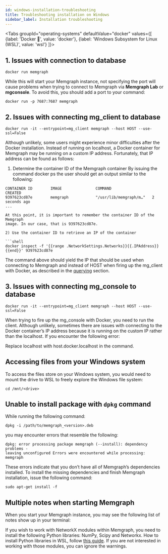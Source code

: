 ```yaml
---
id: windows-installation-troubleshooting
title: Troubleshooting installation on Windows
sidebar_label: Installation troubleshooting
---
```



<Tabs
  groupId="operating-systems"
  defaultValue="docker"
  values={[
    {label: 'Docker 🐳', value: 'docker'},
    {label: 'Windows Subsystem for Linux (WSL)', value: 'wsl'}
  ]}>
  <TabItem value="docker">

## 1. Issues with connection to database

```shell
docker run memgraph 
```

While this will start your Memgraph instance, not specifying the port will cause
problems when trying to connect to Memgraph via **Memgraph Lab** or
**mgconsole**. To avoid this, you should add a port to your command:

```shell
docker run -p 7687:7687 memgraph
```

## 2. Issues with connecting **mg_client** to database

```shell
docker run -it --entrypoint=mg_client memgraph --host HOST --use-ssl=False
```

Although unlikely, some users might experience minor difficulties after the
Docker installation. Instead of running on localhost, a Docker container for
Memgraph may be running on a custom IP address. Fortunately, that IP address can
be found as follows:

1) Determine the container ID of the Memgraph container By issuing the command
docker ps the user should get an output similar to the following:

```shell
CONTAINER ID        IMAGE               COMMAND                  CREATED
9397623cd87e        memgraph            "/usr/lib/memgraph/m…"   2 seconds ago  
...

At this point, it is important to remember the container ID of the Memgraph
image. In our case, that is 9397623cd87e.

2) Use the container ID to retrieve an IP of the container

```shell
docker inspect -f '{{range .NetworkSettings.Networks}}{{.IPAddress}}{{end}}' 9397623cd87e
```

The command above should yield the IP that should be used when connecting to
Memgraph and instead of HOST when firing up the mg_client with Docker, as
described in the [querying](/getting-started/querying/querying.md) section.

## 3. Issues with connecting **mg_console** to database

```shell
docker run -it --entrypoint=mg_client memgraph --host HOST --use-ssl=False
```

When trying to fire up the mg_console with Docker, you need to run the client.
Although unlikely, sometimes there are issues with connecting to the Docker
container’s IP address because it is running on the custom IP rather than the
localhost. If you encounter the following error:

Replace localhost with host.docker.localhost in the command.


  </TabItem>
  <TabItem value="wsl">

## Accessing files from your Windows system

To access the files store on your Windows system, you would need to mount the
drive to WSL to freely explore the Windows file system:

```shell
cd /mnt/<drive>
```

## Unable to install package with `dpkg` command

While running the following command: 

```shell
dpkg -i /path/to/memgraph_<version>.deb
```

you may encounter errors that resemble the following: 

```shell
dpkg: error processing package memgraph (--install): dependency problems -
leaving unconfigured Errors were encountered while processing: memgraph
```

These errors indicate that you don’t have all of Memgraph’s dependencies
installed. To install the missing dependencies and finish Memgraph installation,
issue the following command:

```shell
sudo apt-get install -f
```

## Multiple notes when starting Memgraph

When you start your Memgraph instance, you may see the following list of notes
show up in your terminal: 

If you wish to work with NetworkX modules within Memgraph, you need to install
the following Python libraries: NumPy, Scipy and Networkx. How to install Python
libraries in WSL, follow [this
guide](https://docs.microsoft.com/en-us/windows/python/web-frameworks#install-python-pip-and-venv).
If you are not interested in working with those modules, you can ignore the
warnings. 

  </TabItem>
</Tabs>

